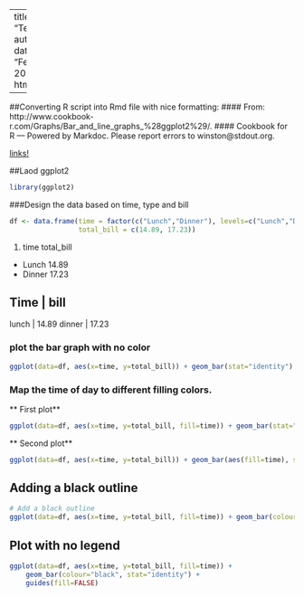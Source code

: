
---
title: "Test_exercise"
author: "Aisha"
date: "February 1, 2015"
output: html_document
        
---



##Converting R script into Rmd file with nice formatting:
#### From: http://www.cookbook-r.com/Graphs/Bar_and_line_graphs_%28ggplot2%29/.
#### Cookbook for R — Powered by Markdoc. Please report errors to winston@stdout.org. 

[links!](http://www.cookbrook-r.com)


##Laod ggplot2
```r
library(ggplot2)
```


###Design the data based on time, type and bill
```r
df <- data.frame(time = factor(c("Lunch","Dinner"), levels=c("Lunch","Dinner")),
                 total_bill = c(14.89, 17.23))

```
1. time total_bill
+ Lunch     14.89
+ Dinner    17.23

Time | bill
-----------
lunch | 14.89
dinner | 17.23


### plot the bar graph with no color
```r
ggplot(data=df, aes(x=time, y=total_bill)) + geom_bar(stat="identity")

```

### Map the time of day to different filling colors. 

** First plot**
```r
ggplot(data=df, aes(x=time, y=total_bill, fill=time)) + geom_bar(stat="identity")
```


** Second plot**
```r
ggplot(data=df, aes(x=time, y=total_bill)) + geom_bar(aes(fill=time), stat="identity")
```



## Adding a black outline
```r
# Add a black outline
ggplot(data=df, aes(x=time, y=total_bill, fill=time)) + geom_bar(colour="black", stat="identity")

```

## Plot with no legend
```r
ggplot(data=df, aes(x=time, y=total_bill, fill=time)) +
    geom_bar(colour="black", stat="identity") +
    guides(fill=FALSE)

```

